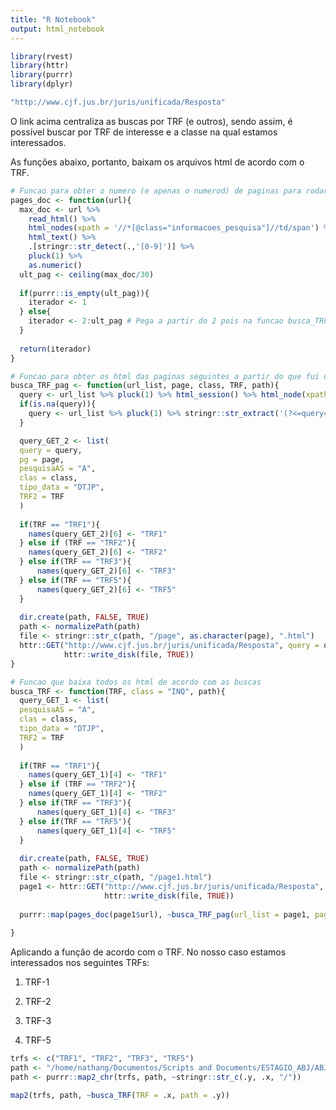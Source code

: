 ```yaml
---
title: "R Notebook"
output: html_notebook
---
```


```r
library(rvest)
library(httr)
library(purrr)
library(dplyr)
```

```r
"http://www.cjf.jus.br/juris/unificada/Resposta"
```

O link acima centraliza as buscas por TRF (e outros), sendo assim, é possível buscar por TRF de interesse e a classe na qual estamos interessados.

As funções abaixo, portanto, baixam os arquivos html de acordo com o TRF.

```r
# Funcao para obter o numero (e apenas o numerod) de paginas para rodar um iterador
pages_doc <- function(url){
  max_doc <- url %>% 
    read_html() %>%
    html_nodes(xpath = '//*[@class="informacoes_pesquisa"]//td/span') %>% 
    html_text() %>%
    .[stringr::str_detect(.,'[0-9]')] %>%
    pluck(1) %>% 
    as.numeric()
  ult_pag <- ceiling(max_doc/30)
  
  if(purrr::is_empty(ult_pag)){
    iterador <- 1
  } else{
    iterador <- 2:ult_pag # Pega a partir do 2 pois na funcao busca_TRF ja temos a pagina 1
  }
  
  return(iterador)
}

# Funcao para obter os html das paginas seguintes a partir do que fui obtido no busca_TRF
busca_TRF_pag <- function(url_list, page, class, TRF, path){
  query <- url_list %>% pluck(1) %>% html_session() %>% html_node(xpath = '//input[@name="query"]') %>% html_attr('value')
  if(is.na(query)){
    query <- url_list %>% pluck(1) %>% stringr::str_extract('(?<=query=).*')    
  }

  query_GET_2 <- list(
  query = query,
  pg = page,
  pesquisaAS = "A",
  clas = class,
  tipo_data = "DTJP",
  TRF2 = TRF
  )
  
  if(TRF == "TRF1"){
    names(query_GET_2)[6] <- "TRF1"
  } else if (TRF == "TRF2"){
    names(query_GET_2)[6] <- "TRF2"
  } else if(TRF == "TRF3"){
      names(query_GET_2)[6] <- "TRF3"
  } else if(TRF == "TRF5"){
      names(query_GET_2)[6] <- "TRF5"
  } 
  
  dir.create(path, FALSE, TRUE)
  path <- normalizePath(path)
  file <- stringr::str_c(path, "/page", as.character(page), ".html")
  httr::GET("http://www.cjf.jus.br/juris/unificada/Resposta", query = query_GET_2, httr::config(ssl_verifypeer = FALSE),
            httr::write_disk(file, TRUE))
}

# Funcao que baixa todos os html de acordo com as buscas
busca_TRF <- function(TRF, class = "INQ", path){
  query_GET_1 <- list(
  pesquisaAS = "A",
  clas = class,
  tipo_data = "DTJP",
  TRF2 = TRF
  )
  
  if(TRF == "TRF1"){
    names(query_GET_1)[4] <- "TRF1"
  } else if (TRF == "TRF2"){
    names(query_GET_1)[4] <- "TRF2"
  } else if(TRF == "TRF3"){
      names(query_GET_1)[4] <- "TRF3"
  } else if(TRF == "TRF5"){
      names(query_GET_1)[4] <- "TRF5"
  } 
  
  dir.create(path, FALSE, TRUE)
  path <- normalizePath(path)
  file <- stringr::str_c(path, "/page1.html")
  page1 <- httr::GET("http://www.cjf.jus.br/juris/unificada/Resposta", query = query_GET_1, httr::config(ssl_verifypeer = FALSE),
                     httr::write_disk(file, TRUE))
  
  purrr::map(pages_doc(page1$url), ~busca_TRF_pag(url_list = page1, page = .x,  class, TRF, path))
  
}
```

Aplicando a função de acordo com o TRF. No nosso caso estamos interessados nos seguintes TRFs:

1. TRF-1

2. TRF-2

3. TRF-3

5. TRF-5

```r
trfs <- c("TRF1", "TRF2", "TRF3", "TRF5")
path <- "/home/nathang/Documentos/Scripts and Documents/ESTAGIO_ABJ/ABJ/trfs/jurisprudencia/data-raw/"
path <- purrr::map2_chr(trfs, path, ~stringr::str_c(.y, .x, "/"))

map2(trfs, path, ~busca_TRF(TRF = .x, path = .y))
```

